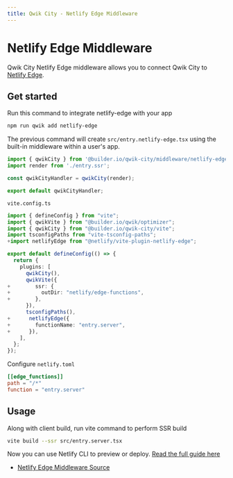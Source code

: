 ```yaml
---
title: Qwik City - Netlify Edge Middleware
---
```


# Netlify Edge Middleware

Qwik City Netlify Edge middleware allows you to connect Qwik City to [Netlify Edge](https://docs.netlify.com/netlify-labs/experimental-features/edge-functions/).

## Get started

Run this command to integrate netlify-edge with your app

```bash
npm run qwik add netlify-edge
```

The previous command will create `src/entry.netlify-edge.tsx` using the built-in middleware within a user's app.

```typescript
import { qwikCity } from '@builder.io/qwik-city/middleware/netlify-edge';
import render from './entry.ssr';

const qwikCityHandler = qwikCity(render);

export default qwikCityHandler;
```

`vite.config.ts`

```typescript
import { defineConfig } from "vite";
import { qwikVite } from "@builder.io/qwik/optimizer";
import { qwikCity } from "@builder.io/qwik-city/vite";
import tsconfigPaths from "vite-tsconfig-paths";
+import netlifyEdge from "@netlify/vite-plugin-netlify-edge";

export default defineConfig(() => {
  return {
    plugins: [
      qwikCity(),
      qwikVite({
+        ssr: {
+          outDir: "netlify/edge-functions",
+        },
      }),
      tsconfigPaths(),
+      netlifyEdge({
+        functionName: "entry.server",
+      }),
    ],
  };
});
```

Configure `netlify.toml`

```toml
[[edge_functions]]
path = "/*"
function = "entry.server"
```

## Usage

Along with client build, run vite command to perform SSR build

```bash
vite build --ssr src/entry.server.tsx
```

Now you can use Netlify CLI to preview or deploy. [Read the full guide here](https://github.com/BuilderIO/qwik/blob/main/starters/servers/netlify-edge/README.md)

- [Netlify Edge Middleware Source](https://github.com/BuilderIO/qwik/blob/main/packages/qwik-city/middleware/netlify-edge/index.ts)
